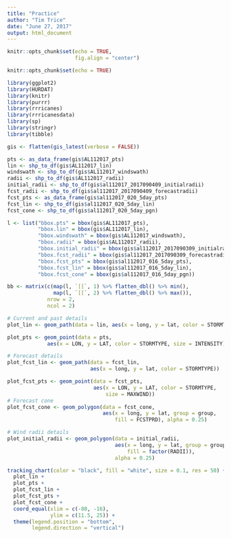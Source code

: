 ```yaml
---
title: "Practice"
author: "Tim Trice"
date: "June 27, 2017"
output: html_document
---
```


```r
knitr::opts_chunk$set(echo = TRUE, 
                      fig.align = "center")
```

```r
knitr::opts_chunk$set(echo = TRUE)
```

```r
library(ggplot2)
library(HURDAT)
library(knitr)
library(purrr)
library(rrricanes)
library(rrricanesdata)
library(sp)
library(stringr)
library(tibble)
```

```r
gis <- flatten(gis_latest(verbose = FALSE))
```

```r
pts <- as_data_frame(gis$AL112017_pts)
lin <- shp_to_df(gis$AL112017_lin)
windswath <- shp_to_df(gis$AL112017_windswath)
radii <- shp_to_df(gis$AL112017_radii)
initial_radii <- shp_to_df(gis$al112017_2017090409_initialradii)
fcst_radii <- shp_to_df(gis$al112017_2017090409_forecastradii)
fcst_pts <- as_data_frame(gis$al112017_020_5day_pts)
fcst_lin <- shp_to_df(gis$al112017_020_5day_lin)
fcst_cone <- shp_to_df(gis$al112017_020_5day_pgn)
```

```r
l <- list("bbox.pts" = bbox(gis$AL112017_pts),
          "bbox.lin" = bbox(gis$AL112017_lin), 
          "bbox.windswath" = bbox(gis$AL112017_windswath), 
          "bbox.radii" = bbox(gis$AL112017_radii), 
          "bbox.initial_radii" = bbox(gis$al112017_2017090309_initialradii), 
          "bbox.fcst_radii" = bbox(gis$al112017_2017090309_forecastradii), 
          "bbox.fcst_pts" = bbox(gis$al112017_016_5day_pts), 
          "bbox.fcst_lin" = bbox(gis$al112017_016_5day_lin), 
          "bbox.fcst_cone" = bbox(gis$al112017_016_5day_pgn))

bb <- matrix(c(map(l, `[[`, 1) %>% flatten_dbl() %>% min(), 
               map(l, `[[`, 2) %>% flatten_dbl() %>% max()), 
             nrow = 2, 
             ncol = 2)
```

```r
# Current and past details
plot_lin <- geom_path(data = lin, aes(x = long, y = lat, color = STORMTYPE))

plot_pts <- geom_point(data = pts, 
             aes(x = LON, y = LAT, color = STORMTYPE, size = INTENSITY))

# Forecast details
plot_fcst_lin <- geom_path(data = fcst_lin, 
                           aes(x = long, y = lat, color = STORMTYPE))

plot_fcst_pts <- geom_point(data = fcst_pts, 
                            aes(x = LON, y = LAT, color = STORMTYPE, 
                                size = MAXWIND))
# Forecast cone
plot_fcst_cone <- geom_polygon(data = fcst_cone, 
                               aes(x = long, y = lat, group = group, 
                                   fill = FCSTPRD), alpha = 0.25)

# Wind radii details
plot_initial_radii <- geom_polygon(data = initial_radii,
                                   aes(x = long, y = lat, group = group, 
                                       fill = factor(RADII)), 
                                   alpha = 0.25)
```

```r
tracking_chart(color = "black", fill = "white", size = 0.1, res = 50) + 
  plot_lin + 
  plot_pts + 
  plot_fcst_lin + 
  plot_fcst_pts + 
  plot_fcst_cone + 
  coord_equal(xlim = c(-80, -16), 
              ylim = c(11.5, 25)) + 
  theme(legend.position = "bottom", 
        legend.direction = "vertical")
```

